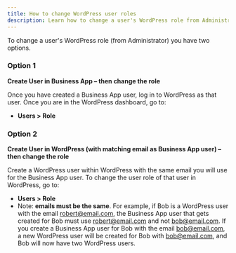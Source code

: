```yaml
---
title: How to change WordPress user roles
description: Learn how to change a user's WordPress role from Administrator to another role.
---
```


To change a user's WordPress role (from Administrator) you have two options.

### **Option 1**

**Create User in Business App – then change the role**

Once you have created a Business App user, log in to WordPress as that user. Once you are in the WordPress dashboard, go to:

- **Users > Role**

### **Option 2**

**Create User in WordPress (with matching email as Business App user) – then change the role**

Create a WordPress user within WordPress with the same email you will use for the Business App user. To change the user role of that user in WordPress, go to:

- **Users > Role**
- Note: **emails must be the same**. For example, if Bob is a WordPress user with the email robert@email.com, the Business App user that gets created for Bob must use robert@email.com and not bob@email.com. If you create a Business App user for Bob with the email bob@email.com, a new WordPress user will be created for Bob with bob@email.com, and Bob will now have two WordPress users.
